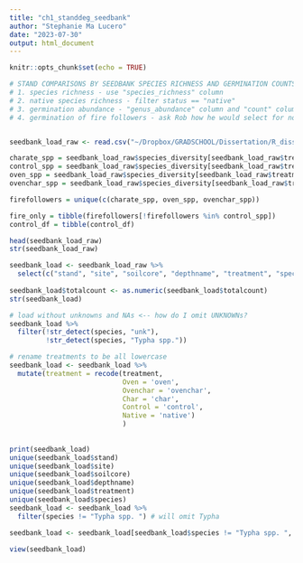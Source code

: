 ```yaml
---
title: "ch1_standdeg_seedbank"
author: "Stephanie Ma Lucero"
date: "2023-07-30"
output: html_document
---
```


```r
knitr::opts_chunk$set(echo = TRUE)
```

```r

# STAND COMPARISONS BY SEEDBANK SPECIES RICHNESS AND GERMINATION COUNTS - OMIT Zeros
# 1. species richness - use "species_richness" column 
# 2. native species richness - filter status == "native"
# 3. germination abundance - "genus_abundance" column and "count" column
# 4. germination of fire followers - ask Rob how he would select for not present in CK but present in treated tray.


seedbank_load_raw <- read.csv("~/Dropbox/GRADSCHOOL/Dissertation/R_dissertation/chaparraldegradation_2022b/deg_seedbank_20230801.csv", header = TRUE, na.strings=c("","NA"))

charate_spp = seedbank_load_raw$species_diversity[seedbank_load_raw$treatment=="charate"]
control_spp = seedbank_load_raw$species_diversity[seedbank_load_raw$treatment=="control"]
oven_spp = seedbank_load_raw$species_diversity[seedbank_load_raw$treatment=="oven"]
ovenchar_spp = seedbank_load_raw$species_diversity[seedbank_load_raw$treatment=="ovenchar"]

firefollowers = unique(c(charate_spp, oven_spp, ovenchar_spp))

fire_only = tibble(firefollowers[!firefollowers %in% control_spp])
control_df = tibble(control_df)

head(seedbank_load_raw)
str(seedbank_load_raw)

seedbank_load <- seedbank_load_raw %>% 
  select(c("stand", "site", "soilcore", "depthname", "treatment", "species", "lifeform", "status", "lifecycle", "family", "totalcount"))
  
seedbank_load$totalcount <- as.numeric(seedbank_load$totalcount)
str(seedbank_load)

# load without unknowns and NAs <-- how do I omit UNKNOWNs?
seedbank_load %>%
  filter(!str_detect(species, "unk"), 
         !str_detect(species, "Typha spp.")) 

# rename treatments to be all lowercase 
seedbank_load <- seedbank_load %>% 
  mutate(treatment = recode(treatment,
                            Oven = 'oven',
                            Ovenchar = 'ovenchar',
                            Char = 'char',
                            Control = 'control', 
                            Native = 'native')
                            ) 
  
         
print(seedbank_load)
unique(seedbank_load$stand)
unique(seedbank_load$site)
unique(seedbank_load$soilcore)
unique(seedbank_load$depthname)
unique(seedbank_load$treatment)
unique(seedbank_load$species)
seedbank_load <- seedbank_load %>% 
  filter(species != "Typha spp. ") # will omit Typha

seedbank_load <- seedbank_load[seedbank_load$species != "Typha spp. ", ] # will remove Typha from the df

view(seedbank_load)

```